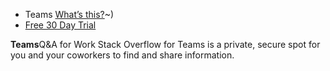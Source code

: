 * Teams [[javascript:void(0|What’s this?]]~)
* [[https://stackoverflow.com/teams|Free 30 Day Trial]]

'''Teams'''Q&A for Work Stack Overflow for Teams is a private, secure spot for you and your coworkers to find and share information.
